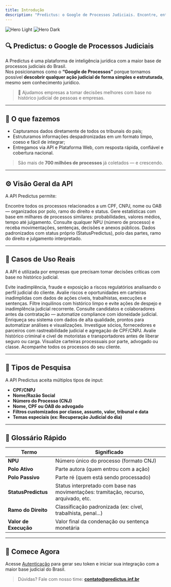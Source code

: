 ```yaml
---
title: Introdução
description: "Predictus: o Google de Processos Judiciais. Encontre, entenda e antecipe riscos com dados confiáveis."
---
```


<img
  className="block dark:hidden"
  src="/images/hero-light.png"
  alt="Hero Light"
/>
<img
  className="hidden dark:block"
  src="/images/hero-dark.png"
  alt="Hero Dark"
/>

## 🔍 Predictus: o Google de Processos Judiciais

A Predictus é uma plataforma de inteligência jurídica com a maior base de processos judiciais do Brasil.  
Nos posicionamos como o **“Google de Processos”** porque tornamos possível **descobrir qualquer ação judicial de forma simples e estruturada**, mesmo sem conhecimento jurídico.

> 🎯 Ajudamos empresas a tomar decisões melhores com base no histórico judicial de pessoas e empresas.

---

## 🧠 O que fazemos

- Capturamos dados diretamente de todos os tribunais do país;
- Estruturamos informações despadronizadas em um formato limpo, coeso e fácil de integrar;
- Entregamos via API e Plataforma Web, com resposta rápida, confiável e cobertura nacional.

> São mais de **700 milhões de processos** já coletados — e crescendo.

---

## ⚙️ Visão Geral da API

A API Predictus permite:

<CardGroup cols={2}>
  <Card title="Consulta de Histórico Judicial" icon="magnifying-glass">
    Encontre todos os processos relacionados a um CPF, CNPJ, nome ou OAB — organizados por polo, ramo do direito e status.
  </Card>
  <Card title="Jurimetria em Tempo Real" icon="chart-line">
    Gere estatísticas com base em milhares de processos similares: probabilidades, valores médios, tempo até julgamento.
  </Card>
  <Card title="Busca Detalhada por Processo" icon="file-lines">
    Consulte qualquer NPU (número de processo) e receba movimentações, sentenças, decisões e anexos públicos.
  </Card>
  <Card title="Resultados Estruturados" icon="table-cells-large">
    Dados padronizados com status próprio (StatusPredictus), polo das partes, ramo do direito e julgamento interpretado.
  </Card>
</CardGroup>

---

## 🎯 Casos de Uso Reais

A API é utilizada por empresas que precisam tomar decisões críticas com base no histórico judicial.

<CardGroup cols={2}>

  <Card title="Análise de Crédito e PLD/Compliance" icon="building-columns">
    Evite inadimplência, fraude e exposição a riscos regulatórios analisando o perfil judicial do cliente.
  </Card>

  <Card title="Recuperação de Ativos e NPLs" icon="coins">
    Avalie riscos e oportunidades em carteiras inadimplidas com dados de ações cíveis, trabalhistas, execuções e sentenças.
  </Card>

  <Card title="Garantidoras e Imobiliárias" icon="house-chimney">
    Filtre inquilinos com histórico limpo e evite ações de despejo e inadimplência judicial recorrente.
  </Card>

  <Card title="Recursos Humanos e Background Check" icon="user-tie">
    Consulte candidatos e colaboradores antes da contratação — automatize compliance com idoneidade judicial.
  </Card>

  <Card title="Legaltechs e Softwares Jurídicos" icon="laptop-code">
    Enriqueça seu sistema com dados de alta qualidade, prontos para automatizar análises e visualizações.
  </Card>

  <Card title="Compliance e Due Diligence" icon="shield-halved">
    Investigue sócios, fornecedores e parceiros com rastreabilidade judicial e agregação de CPF/CNPJ.
  </Card>

  <Card title="Gerenciamento de Risco e Logística" icon="truck">
    Avalie histórico criminal e cível de motoristas e transportadores antes de liberar seguro ou carga.
  </Card>

  <Card title="Escritórios e Consultorias Jurídicas" icon="scale-balanced">
    Visualize carteiras processuais por parte, advogado ou classe. Acompanhe todos os processos do seu cliente.
  </Card>

</CardGroup>

---

## 🧩 Tipos de Pesquisa

A API Predictus aceita múltiplos tipos de input:

- **CPF/CNPJ**
- **Nome/Razão Social**
- **Número do Processo (CNJ)**
- **Nome, CPF ou OAB do advogado**
- **Filtros customizados por classe, assunto, valor, tribunal e data**
- **Temas especiais (ex: Recuperação Judicial do dia)**

---

## 📘 Glossário Rápido

| Termo             | Significado                                                                 |
|-------------------|------------------------------------------------------------------------------|
| **NPU**           | Número único do processo (formato CNJ)                                       |
| **Polo Ativo**    | Parte autora (quem entrou com a ação)                                        |
| **Polo Passivo**  | Parte ré (quem está sendo processado)                                       |
| **StatusPredictus** | Status interpretado com base nas movimentações: tramitação, recurso, arquivado, etc. |
| **Ramo do Direito** | Classificação padronizada (ex: cível, trabalhista, penal...)               |
| **Valor de Execução** | Valor final da condenação ou sentença monetária                          |

---

## 🚀 Comece Agora

Acesse [Autenticação](../essentials/authentication) para gerar seu token e iniciar sua integração com a maior base judicial do Brasil.

> Dúvidas? Fale com nosso time: **contato@predictus.inf.br**
